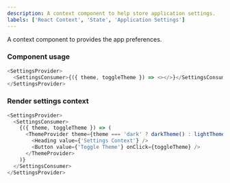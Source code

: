 ```yaml
---
description: A context component to help store application settings.
labels: ['React Context', 'State', 'Application Settings']
---
```



A context component to provides the app preferences.

### Component usage

```js
<SettingsProvider>
  <SettingsConsumer>{({ theme, toggleTheme }) => <></>}</SettingsConsumer>
</SettingsProvider>
```

### Render settings context

```js live
<SettingsProvider>
  <SettingsConsumer>
    {({ theme, toggleTheme }) => (
      <ThemeProvider theme={theme === 'dark' ? darkTheme() : lightTheme()}>
        <Heading value={'Settings Context'} />
        <Button value={'Toggle Theme'} onClick={toggleTheme} />
      </ThemeProvider>
    )}
  </SettingsConsumer>
</SettingsProvider>
```

